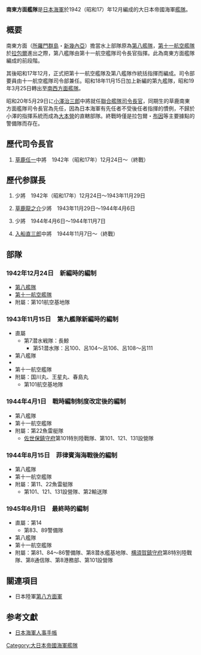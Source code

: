 {{日本海軍}}
'''南東方面艦隊'''是[[大日本帝國海軍|日本海軍]]於1942（昭和17）年12月編成的大日本帝國海軍[[艦隊|艦隊]]。

== 概要 ==
南東方面（[[所羅門群島|所羅門群島]]・[[新幾內亞|新幾內亞]]）擔當水上部隊原為[[第8艦隊_(日本海軍)|第八艦隊]]，[[第11航空艦隊_(日本海軍)|第十一航空艦隊]]於[[拉包爾|拉包爾]]進出之際，第八艦隊由第十一航空艦隊司令長官指揮。此為南東方面艦隊編成的前段階。

其後昭和17年12月，正式把第十一航空艦隊及第八艦隊作統括指揮而編成。司令部要員由十一航空艦隊司令部兼任。昭和18年11月15日加上新編的第九艦隊，昭和19年3月25日轉出至[[南西方面艦隊|南西方面艦隊]]。

昭和20年5月29日に[[小澤治三郎|小澤治三郎]]中將就任[[聯合艦隊司令長官|聯合艦隊司令長官]]，同期生的草鹿南東方面艦隊司令長官為先任，因為日本海軍有先任者不受後任者指揮的慣例，不歸於小澤的指揮系統而成為[[大本營_(大日本帝國)|大本營]]的直轄部隊。終戰時僅是拉包爾・[[布因_(巴布亚新几内亚)|布因]]等主要據點的警備隊而存在。

== 歷代司令長官 ==
# [[草鹿任一|草鹿任一]]中將　1942年（昭和17年）12月24日～（終戰）

== 歷代参謀長 ==
# {{link-ja|中原義正|中原義正}}少將　1942年（昭和17年）12月24日～1943年11月29日
# [[草鹿龍之介|草鹿龍之介]]少將　1943年11月29日～1944年4月6日
# {{link-ja|富岡定俊|富岡定俊}}少將　1944年4月6日～1944年11月7日
# [[入船直三郎|入船直三郎]]中將　1944年11月7日～（終戰）

== 部隊 ==

=== 1942年12月24日　新編時的編制 ===
* [[第8艦隊_(日本海軍)|第八艦隊]]
* [[第11航空艦隊_(日本海軍)|第十一航空艦隊]]
* 附屬：第101航空基地隊

=== 1943年11月15日　第九艦隊新編時的編制 ===
* 直屬
** 第7潜水戦隊：長鯨
*** 第51潜水隊：呂100、呂104～呂106、呂108～呂111
* 第八艦隊
* {{link-ja|第九艦隊|第九艦隊 (日本海軍)}}
* 第十一航空艦隊
* 附屬：国川丸、王星丸、春島丸
** 第101航空基地隊

=== 1944年4月1日　戰時編制制度改定後的編制 ===
* 第八艦隊
* 第十一航空艦隊
* 附屬：第22魚雷艇隊
** [[佐世保镇守府|佐世保鎮守府]]第101特別陸戰隊、第101、121、131設營隊

=== 1944年8月15日　菲律賓海海戰後的編制 ===
* 第八艦隊
* 第十一航空艦隊
* 附屬：第11、22魚雷艇隊
** 第101、121、131設營隊、第2輸送隊

=== 1945年6月1日　最終時的編制 ===
* 直屬：第14{{link-ja|根據地隊|海軍根拠地隊}}
** 第83、89警備隊
* 第八艦隊
* 第十一航空艦隊
* 附屬：第81、84～86警備隊、第8潜水艦基地隊、[[橫須賀鎮守府|横須賀鎮守府]]第8特別陸戰隊、第8通信隊、第8港務部、第101設營隊

== 關連項目 ==
* 日本陸軍[[第8方面軍_(日本陸軍)|第八方面軍]]

== 参考文獻 ==
{{refbegin}}
* [https://web.archive.org/web/20161018104257/http://www.geocities.jp/boat_sparrowhawk/ 日本海軍人事手帳]
{{refend}}

{{大日本帝國海軍}}

[[Category:大日本帝國海軍艦隊|Category:大日本帝國海軍艦隊]]